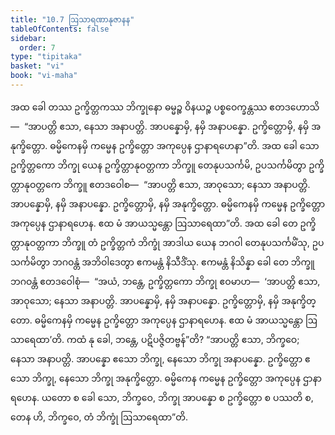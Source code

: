 ```yaml
---
title: "10.7 ဩသာရဏာနုဇာနန"
tableOfContents: false
sidebar:
  order: 7
type: "tipitaka"
basket: "vi"
book: "vi-maha"
---
```



<DynamicBreadcrumb />

<Division number="474" book="vi-maha" e="ch" v="3" p="506">

<Paragraph number="2014" book="vi-maha">
အထ ခေါ တဿ ဥက္ခိတ္တကဿ ဘိက္ခုနော ဓမ္မဉ္စ ဝိနယဉ္စ ပစ္စဝေက္ခန္တဿ ဧတဒဟောသိ—  “အာပတ္တိ ဧသာ, နေသာ အနာပတ္တိ. အာပန္နောမှိ, နမှိ အနာပန္နော. ဥက္ခိတ္တောမှိ, နမှိ အနုက္ခိတ္တော. ဓမ္မိကေနမှိ ကမ္မေန ဥက္ခိတ္တော အကုပ္ပေန ဌာနာရဟေနာ”တိ. အထ ခေါ သော ဥက္ခိတ္တကော ဘိက္ခု ယေန ဥက္ခိတ္တာနုဝတ္တကာ ဘိက္ခူ တေနုပသင်္ကမိ, ဥပသင်္ကမိတွာ ဥက္ခိတ္တာနုဝတ္တကေ ဘိက္ခူ ဧတဒဝေါစ—  “အာပတ္တိ ဧသာ, အာဝုသော; နေသာ အနာပတ္တိ. အာပန္နောမှိ, နမှိ အနာပန္နော. ဥက္ခိတ္တောမှိ, နမှိ အနုက္ခိတ္တော. ဓမ္မိကေနမှိ ကမ္မေန ဥက္ခိတ္တော အကုပ္ပေန ဌာနာရဟေန. ဧထ မံ အာယသ္မန္တော ဩသာရေထာ”တိ. အထ ခေါ တေ ဥက္ခိတ္တာနုဝတ္တကာ ဘိက္ခူ တံ ဥက္ခိတ္တကံ ဘိက္ခုံ အာဒါယ ယေန ဘဂဝါ တေနုပသင်္ကမိံသု, ဥပသင်္ကမိတွာ ဘဂဝန္တံ အဘိဝါဒေတွာ ဧကမန္တံ နိသီဒိံသု. ဧကမန္တံ နိသိန္နာ ခေါ တေ ဘိက္ခူ ဘဂဝန္တံ ဧတဒဝေါစုံ—  “အယံ, ဘန္တေ, ဥက္ခိတ္တကော ဘိက္ခု ဧဝမာဟ—  ‘အာပတ္တိ ဧသာ, အာဝုသော; နေသာ အနာပတ္တိ. အာပန္နောမှိ, နမှိ အနာပန္နော. ဥက္ခိတ္တောမှိ, နမှိ အနုက္ခိတ္တော. ဓမ္မိကေနမှိ ကမ္မေန ဥက္ခိတ္တော အကုပ္ပေန ဌာနာရဟေန. ဧထ မံ အာယသ္မန္တော ဩသာရေထာ’တိ. ကထံ နု ခေါ, ဘန္တေ, ပဋိပဇ္ဇိတဗ္ဗန်”တိ? “အာပတ္တိ ဧသာ, ဘိက္ခဝေ; နေသာ အနာပတ္တိ. အာပန္နော ဧသော ဘိက္ခု, နေသော ဘိက္ခု အနာပန္နော. ဥက္ခိတ္တော ဧသော ဘိက္ခု, နေသော ဘိက္ခု အနုက္ခိတ္တော. ဓမ္မိကေန ကမ္မေန ဥက္ခိတ္တော အကုပ္ပေန ဌာနာရဟေန. ယတော စ ခေါ သော, ဘိက္ခဝေ, ဘိက္ခု အာပန္နော စ ဥက္ခိတ္တော စ ပဿတိ စ, တေန ဟိ, ဘိက္ခဝေ, တံ ဘိက္ခုံ ဩသာရေထာ”တိ.
</Paragraph>
</Division>
